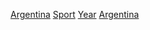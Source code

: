 [[Category:各年份各國體育|Argentina]]
[[Category:依年份劃分的阿根廷|Sport]]
[[Category:阿根廷體育|Year]] 
[[Category:各年份南美洲體育|Argentina]]